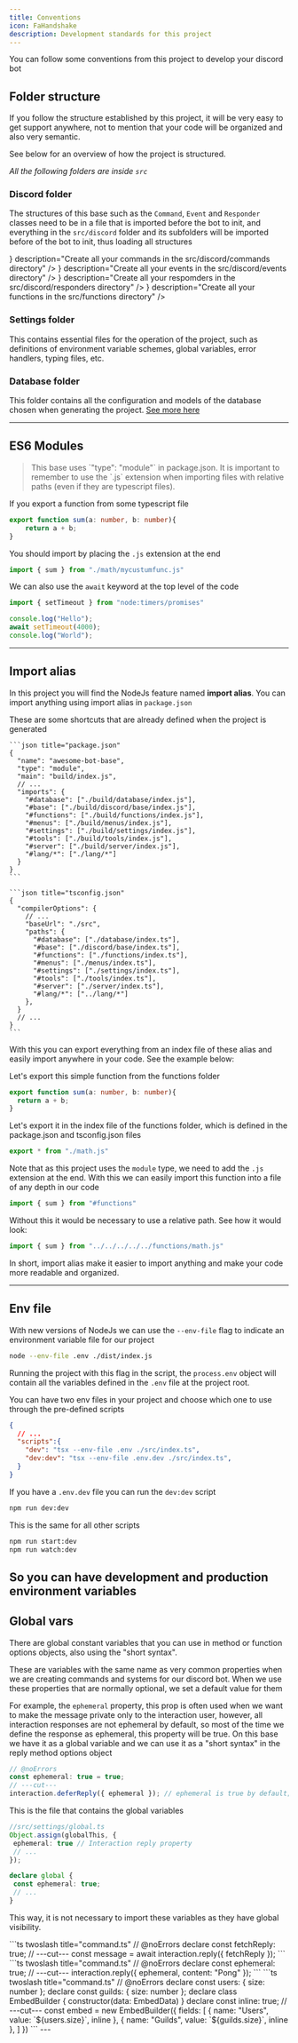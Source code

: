 ```yaml
---
title: Conventions
icon: FaHandshake
description: Development standards for this project
---
```


You can follow some conventions from this project to develop your discord bot

## Folder structure

If you follow the structure established by this project, it will be very easy to get support anywhere, not to mention that your code will be organized and also very semantic.

See below for an overview of how the project is structured.
<ProjectStructure/>

_All the following folders are inside `src`_

### Discord folder
The structures of this base such as the `Command`, `Event` and `Responder` classes need to be in a file that is imported before the bot to init, and everything in the `src/discord` folder and its subfolders will be imported before of the bot to init, thus loading all structures

<Cards>
  <Card
    href="/docs/discord/conventions#pasta-discord"
    title="Commands"
    icon={<icons.HiMiniCommandLine/>}
    description="Create all your commands in the src/discord/commands directory"
  />
  <Card
    href="/docs/discord/conventions#pasta-discord"
    title="Events"
    icon={<icons.RiCalendarEventFill/>}
    description="Create all your events in the src/discord/events directory"
  />
  <Card
    href="/docs/discord/conventions#pasta-discord"
    title="Responders"
    icon={<icons.BsFillReplyFill/>}
    description="Create all your respomders in the src/discord/responders directory"
  />
  <Card
    href="/docs/discord/conventions#pasta-discord"
    title="Functions"
    icon={<icons.TbMathFunction/>}
    description="Create all your functions in the src/functions directory"
  />
</Cards>

### Settings folder
This contains essential files for the operation of the project, such as definitions of environment variable schemes, global variables, error handlers, typing files, etc.

### Database folder
This folder contains all the configuration and models of the database chosen when generating the project. [See more here](/discord/databases)

---
## ES6 Modules

<Blockquote color="warn" icon={icons.warn}>
    This base uses `"type": "module"` in package.json. It is important to remember to use the `.js` extension when importing files with relative paths (even if they are typescript files).
</Blockquote>

If you export a function from some typescript file
```ts title="src/functions/math/mycustumfunc.ts"
export function sum(a: number, b: number){
    return a + b;
}
```
You should import by placing the `.js` extension at the end
```ts title="src/functions/index.ts"
import { sum } from "./math/mycustumfunc.js"
```

We can also use the `await` keyword at the top level of the code

```ts title="hello.ts"
import { setTimeout } from "node:timers/promises"

console.log("Hello");
await setTimeout(4000);
console.log("World");
```
---

## Import alias

In this project you will find the NodeJs feature named **import alias**.
You can import anything using import alias in `package.json`

<Accordions>
  <Accordion title="See what it looks like in package.json and tsconfig.json">
    These are some shortcuts that are already defined when the project is generated
    
    ```json title="package.json"
    {
      "name": "awesome-bot-base",
      "type": "module",
      "main": "build/index.js",
      // ...
      "imports": {
        "#database": ["./build/database/index.js"],
        "#base": ["./build/discord/base/index.js"],
        "#functions": ["./build/functions/index.js"],
        "#menus": ["./build/menus/index.js"],
        "#settings": ["./build/settings/index.js"],
        "#tools": ["./build/tools/index.js"],
        "#server": ["./build/server/index.js"],
        "#lang/*": ["./lang/*"]
      }
    }
    ```
    
    ```json title="tsconfig.json"
    {
      "compilerOptions": {
        // ...
        "baseUrl": "./src",
        "paths": {
          "#database": ["./database/index.ts"],
          "#base": ["./discord/base/index.ts"],
          "#functions": ["./functions/index.ts"],
          "#menus": ["./menus/index.ts"],
          "#settings": ["./settings/index.ts"],
          "#tools": ["./tools/index.ts"],
          "#server": ["./server/index.ts"],
          "#lang/*": ["../lang/*"]
        },
      }
      // ...
    }
    ```
  </Accordion>
</Accordions>

With this you can export everything from an index file of these alias and easily import anywhere in your code. See the example below:

Let's export this simple function from the functions folder
```ts title="src/functions/math.ts"
export function sum(a: number, b: number){
  return a + b;
}
```
Let's export it in the index file of the functions folder, which is defined in the package.json and tsconfig.json files

```ts title="src/functions/index.ts"
export * from "./math.js"
```
Note that as this project uses the `module` type, we need to add the `.js` extension at the end.
With this we can easily import this function into a file of any depth in our code
```ts title="src/discord/commands/admin/context/test.ts"
import { sum } from "#functions"
```
Without this it would be necessary to use a relative path. See how it would look:
```ts title="src/discord/commands/admin/context/test.ts"
import { sum } from "../../../../../functions/math.js"
```

In short, import alias make it easier to import anything and make your code more readable and organized.

---

## Env file

With new versions of NodeJs we can use the `--env-file` flag to indicate an environment variable file for our project

```bash
node --env-file .env ./dist/index.js
```
Running the project with this flag in the script, the `process.env` object will contain all the variables defined in the `.env` file at the project root.

You can have two env files in your project and choose which one to use through the pre-defined scripts
```json title="package.json"
{
  // ...
  "scripts":{
    "dev": "tsx --env-file .env ./src/index.ts",
    "dev:dev": "tsx --env-file .env.dev ./src/index.ts",
  }
}
```
If you have a `.env.dev` file you can run the `dev:dev` script

```bash
npm run dev:dev
```
This is the same for all other scripts
```bash
npm run start:dev
npm run watch:dev
```
So you can have development and production environment variables
---

## Global vars

There are global constant variables that you can use in method or function options objects, also using the "short syntax".

These are variables with the same name as very common properties when we are creating commands and systems for our discord bot. When we use these properties that are normally optional, we set a default value for them

For example, the `ephemeral` property, this prop is often used when we want to make the message private only to the interaction user, however, all interaction responses are not ephemeral by default, so most of the time we define the response as ephemeral, this property will be true. On this base we have it as a global variable and we can use it as a "short syntax" in the reply method options object

```ts twoslash title="command.ts"
// @noErrors
const ephemeral: true = true;
// ---cut---
interaction.deferReply({ ephemeral }); // ephemeral is true by default;
```

This is the file that contains the global variables
```ts
//src/settings/global.ts
Object.assign(globalThis, {
 ephemeral: true // Interaction reply property
 // ...
});

declare global {
 const ephemeral: true;
 // ...
}
```
This way, it is not necessary to import these variables as they have global visibility.

<Accordions>
  <Accordion title="See other examples of using global variables and short syntax">
    <Tabs items={["fetchReply", "ephemeral", "inline"]}>
      <Tab value="fetchReply">
        ```ts twoslash title="command.ts"
        // @noErrors
        declare const fetchReply: true;
        // ---cut---
        const message = await interaction.reply({ fetchReply });
        ```
      </Tab>
      <Tab value="ephemeral">
        ```ts twoslash title="command.ts"
        // @noErrors
        declare const ephemeral: true;
        // ---cut---
        interaction.reply({ ephemeral, content: "Pong" });
        ```
      </Tab>
      <Tab value="inline">
        ```ts twoslash title="command.ts"
        // @noErrors
        declare const users: { size: number };
        declare const guilds: { size: number };
        declare class EmbedBuilder { constructor(data: EmbedData) }
        declare const inline: true;
        // ---cut---
        const embed = new EmbedBuilder({
          fields: [
            { name: "Users", value: `${users.size}`, inline },
            { name: "Guilds", value: `${guilds.size}`, inline },
          ]
        })
        ```
      </Tab>
    </Tabs>
  </Accordion>
</Accordions>
---
